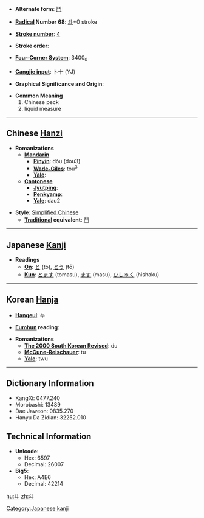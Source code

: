* '''Alternate form''': [[鬥]]

* '''[[Wiktionary:Chinese radical index| Radical]] Number 68''': [[Wiktionary:Chinese radical index 斗|斗]]+0 stroke

* '''[[Wiktionary:Chinese total strokes index|Stroke number]]''': [[Wiktionary:Chinese total strokes index 4|4]]

* '''Stroke order''': 

* '''[[Wiktionary:Chinese four corner index|Four-Corner System]]''': 3400<sub>0</sub>

* '''[[Wiktionary:Chinese Cangjie index|Cangjie input]]''': 卜十 (YJ)

* '''Graphical Significance and Origin''': 

* '''Common Meaning'''
*#Chinese peck
*# liquid measure


----

== Chinese [[Hanzi]] ==

* '''Romanizations'''
** '''[[Mandarin]]'''
*** '''[[Pinyin]]''': dǒu (dou3)
*** '''[[Wade-Giles]]''': tou<sup>3</sup>
*** '''[[Yale]]''': 
** '''[[Cantonese]]'''
*** '''[[Jyutping]]''':
*** '''[[Penkyamp]]''': 
*** '''[[Yale]]''': dau2

* '''Style''': [[Simplified Chinese]] 
** '''[[Traditional Chinese|Traditional]] equivalent''': [[鬥]]


----

== Japanese [[Kanji]] ==

* '''Readings'''
** '''[[On]]''': [[と]] (to), [[とう]] (tō)
** '''[[Kun]]''': [[とます]] (tomasu), [[ます]] (masu), [[ひしゃく]] (hishaku)


----

== Korean [[Hanja]] ==

* '''[[Hangeul]]''': 두

* '''[[Eumhun]] reading''': 

* '''Romanizations'''
** '''[[The 2000 South Korean Revised Romanization|The 2000 South Korean Revised]]''': du
** '''[[McCune-Reischauer]]''': tu
** '''[[Yale]]''': twu

----

== Dictionary Information ==

* KangXi: 0477.240
* Morobashi: 13489
* Dae Jaweon: 0835.270
* Hanyu Da Zidian: 32252.010

== Technical Information ==

* '''Unicode''':
** Hex: 6597
** Decimal: 26007
* '''Big5''':
** Hex: A4E6
** Decimal: 42214

[[Category:Japanese kanji]]

[[hu:斗]]
[[zh:斗]]